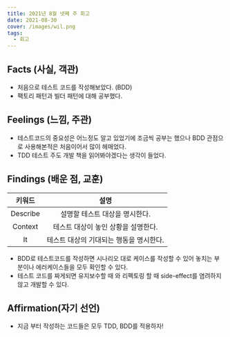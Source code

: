```yaml
---
title: 2021년 8월 넷째 주 회고
date: 2021-08-30
cover: /images/wil.png
tags:
  - 회고
---
```

## Facts (사실, 객관)
* 처음으로 테스트 코드를 작성해보았다. (BDD)
* 팩토리 패턴과 빌더 패턴에 대해 공부했다.
## Feelings (느낌, 주관)
* 테스트코드의 중요성은 어느정도 알고 있었기에 조금씩 공부는 했으나 BDD 관점으로 사용해본적은 처음이어서 많이 헤매었다.
* TDD 테스트 주도 개발 책을 읽어봐야겠다는 생각이 들었다.
## Findings (배운 점, 교훈)

|키워드	| 설명|
|:---:|:---:|
|Describe|	설명할 테스트 대상을 명시한다.|
|Context|	테스트 대상이 놓인 상황을 설명한다.|
|It|	테스트 대상의 기대되는 행동을 명시한다.|

* BDD로 테스트코드를 작성하면 시나리오 대로 케이스를 작성할 수 있어 놓치는 부분이나 에러케이스들을 모두 확인할 수 있다.
* 테스트 코드를 짜게되면 유지보수할 때 와 리펙토링 할 때 side-effect를 염려하지 않고 개발할 수 있다.
## Affirmation(자기 선언)
- 지금 부터 작성하는 코드들은 모두 TDD, BDD를 적용하자!